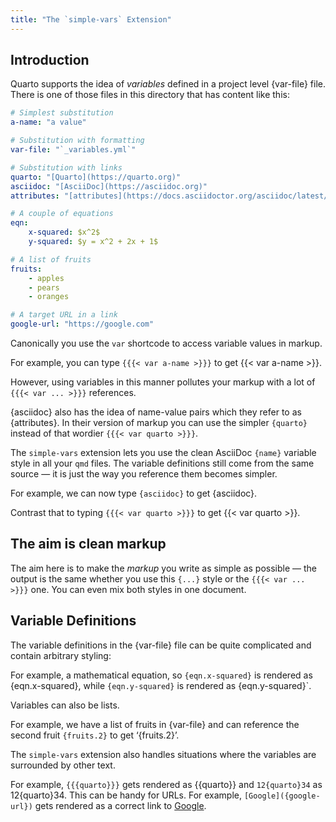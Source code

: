 ```yaml
---
title: "The `simple-vars` Extension"
---
```


## Introduction

Quarto supports the idea of *variables* defined in a project level {var-file} file.
There is one of those files in this directory that has content like this:

```yaml
# Simplest substitution
a-name: "a value"

# Substitution with formatting
var-file: "`_variables.yml`"

# Substitution with links
quarto: "[Quarto](https://quarto.org)"
asciidoc: "[AsciiDoc](https://asciidoc.org)"
attributes: "[attributes](https://docs.asciidoctor.org/asciidoc/latest/attributes/document-attributes/)"

# A couple of equations
eqn:
    x-squared: $x^2$
    y-squared: $y = x^2 + 2x + 1$

# A list of fruits
fruits:
    - apples
    - pears
    - oranges

# A target URL in a link
google-url: "https://google.com"
```

Canonically you use the `var` shortcode to access variable values in markup.

For example, you can type `{{{< var a-name >}}}` to get {{< var a-name >}}.

However, using variables in this manner pollutes your markup with a lot of `{{{< var ... >}}}` references.

{asciidoc} also has the idea of name-value pairs which they refer to as {attributes}.
In their version of markup you can use the simpler `{quarto}` instead of that wordier `{{{< var quarto >}}}`.

The `simple-vars` extension lets you use the clean AsciiDoc `{name}` variable style in all your `qmd` files.
The variable definitions still come from the same source --- it is just the way you reference them becomes simpler.

For example, we can now type `{asciidoc}` to get {asciidoc}.

Contrast that to typing `{{{< var quarto >}}}` to get {{< var quarto >}}.

::: {.callout-note}
# The aim is clean markup
The aim here is to make the *markup* you write as simple as possible --- the output is the same whether you use this  `{...}` style or the `{{{< var ... >}}}` one.
You can even mix both styles in one document.
:::

## Variable Definitions

The variable definitions in the {var-file} file can be quite complicated and contain arbitrary styling:

For example, a mathematical equation, so `{eqn.x-squared}` is rendered as {eqn.x-squared}, while `{eqn.y-squared}` is rendered as {eqn.y-squared}`.

Variables can also be lists.

For example, we have a list of fruits in {var-file} and can reference the second fruit `{fruits.2}` to get '{fruits.2}'.

The `simple-vars` extension also handles situations where the variables are surrounded by other text.

For example, `{{{quarto}}}` gets rendered as {{quarto}} and ` 12{quarto}34` as  12{quarto}34.
This can be handy for URLs.
For example, `[Google]({google-url})` gets rendered as a correct link to [Google]({google-url}).
